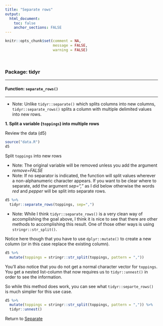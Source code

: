 ```yaml
---
title: "Separate rows"
output: 
  html_document:
    toc: false
    anchor_sections: FALSE
---
```


```r
knitr::opts_chunk$set(comment = NA,
                      message = FALSE,
                      warning = FALSE)
```

<br>

### Package: tidyr

---

#### Function: `separate_rows()`

---

* Note: Unlike `tidyr::separate()` which splits columns into new columns, `tidyr::separate_rows()` splits a column with multiple delimited values into new rows.

**1\. Split a variable (`toppings`) into multiple rows**

Review the data (d5)

```r

source("data.R")
d5

```

Split `toppings` into new rows

* Note: The original variable will be removed unless you add the argument *remove=FALSE*
* Note: If no separator is indicated, the function will split values wherever a non-alphanumeric character appears. If you want to be clear where to separate, add the argument *sep=","* as I did below otherwise the words *red* and *pepper* will be split into separate rows.

```r

d5 %>% 
  tidyr::separate_rows(toppings, sep=",")

```

* Note: While I think `tidyr::separate_rows()` is a very clean way of accomplishing the goal above, I think it is nice to see that there are other methods to accomplishing this result. One of those other ways is using `stringr::str_split()`. 

Notice here though that you have to use `dplyr::mutate()` to create a new column (or in this case replace the existing column). 

```r

d5 %>%
  mutate(toppings = stringr::str_split(toppings, pattern = ",")) 

```

You'll also notice that you do not get a normal character vector for `toppings`. You get a nested list-column that now requires us to `tidyr::unnest()` in order to see the information.

So while this method does work, you can see what `tidyr::separte_rows()` is much simpler for this use case.

```r

d5 %>%
  mutate(toppings = stringr::str_split(toppings, pattern = ",")) %>%
  tidyr::unnest()

```


Return to [Separate](https://github.com/Cghlewis/data-wrangling-functions/wiki/Separate)